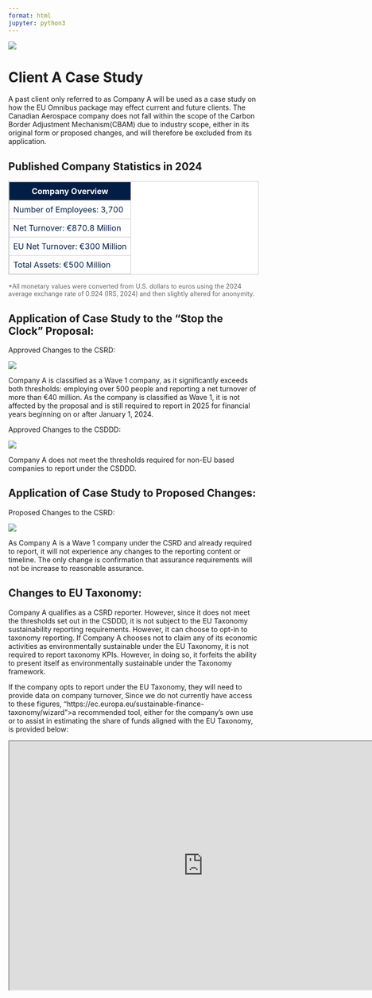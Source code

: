 ```yaml
---
format: html
jupyter: python3
---
```


![](ClientAppheader.png){fig-align="center"}

# Client A Case Study

A past client only referred to as Company A will be used as a case study on how the EU Omnibus package may effect current and future clients. The Canadian Aerospace company does not fall within the scope of the Carbon Border Adjustment Mechanism(CBAM) due to industry scope, either in its original form or proposed changes, and will therefore be excluded from its application.

## Published Company Statistics in 2024
<table class="table table-bordered" style="background-color: white; color: #021e45; width: 100%; border-collapse: collapse; border: 1px solid #ccc;">
  <thead>
    <tr>
      <th scope="col" style="border: 1px solid #ccc; padding: 8px; background-color: #021e45; color: white;">Company Overview</th>
    </tr>
  </thead>
  <tbody>
    <tr>
      <td style="border: 1px solid #ccc; padding: 8px;">Number of Employees: 3,700</td>
    </tr>
    <tr>
      <td style="border: 1px solid #ccc; padding: 8px;">Net Turnover: €870.8 Million</td>
    </tr>
    <tr>
      <td style="border: 1px solid #ccc; padding: 8px;">EU Net Turnover: €300 Million</td>
    </tr>
    <tr>
      <td style="border: 1px solid #ccc; padding: 8px;">Total Assets: €500 Million</td>
    </tr>
  </tbody>
</table>

<p style="font-size: 0.9em; color: #666; margin-top: 0.5em;">
  *All monetary values were converted from U.S. dollars to euros using the 2024 average exchange rate of 0.924 (IRS, 2024) and then slightly altered for anonymity.
</p>


## Application of Case Study to the “Stop the Clock” Proposal:
Approved Changes to the CSRD:

![](coACSRDapproved.png){fig-align="center"}


Company A is classified as a Wave 1 company, as it significantly exceeds both thresholds: employing over 500 people and reporting a net turnover of more than €40 million. As the company is classified as Wave 1, it is not affected by the proposal and is still required to report in 2025 for financial years beginning on or after January 1, 2024.

Approved Changes to the CSDDD:

![](coACSDDapproved.png){fig-align="center"}

Company A does not meet the thresholds required for non-EU based companies to report under the CSDDD.


## Application of Case Study to Proposed Changes:
Proposed Changes to the CSRD:

![](coACSRDprop.png){fig-align="center"}

As Company A is a Wave 1 company under the CSRD and already required to report, it will not experience any changes to the reporting content or timeline. The only change is confirmation that assurance requirements will not be increase to reasonable assurance.


## Changes to EU Taxonomy: 

Company A qualifies as a CSRD reporter. However, since it does not meet the thresholds set out in the CSDDD, it is not subject to the EU Taxonomy sustainability reporting requirements. However, it can choose to opt-in to taxonomy reporting. If Company A chooses not to claim any of its economic activities as environmentally sustainable under the EU Taxonomy, it is not required to report taxonomy KPIs. However, in doing so, it forfeits the ability to present itself as environmentally sustainable under the Taxonomy framework.

If the company opts to report under the EU Taxonomy, they will need to provide data on company turnover, Since we do not currently have access to these figures, "https://ec.europa.eu/sustainable-finance-taxonomy/wizard">a recommended tool</a>, either for the company’s own use or to assist in estimating the share of funds aligned with the EU Taxonomy, is provided below:

```{=html}
      <iframe width="780" height="500" src="https://ec.europa.eu/sustainable-finance-taxonomy/wizard" title="EU Taxonomy Navigator"></iframe>
```




